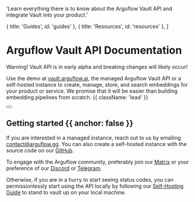 
  'Learn everything there is to know about the Arguflow Vault API and integrate Vault into your product.'

  { title: 'Guides', id: 'guides' },
  { title: 'Resources', id: 'resources' },
]

<HeroPattern />

# Arguflow Vault API Documentation

<Note>
  Warning! Vault API is in early alpha and breaking changes will likely occur!
</Note>

Use the demo at [vault.arguflow.ai](https://vault.arguflow.ai), the managed Arguflow Vault API or a self-hosted instance to create, manage, store, and search embeddings for your product or service. We promise that it will be easier than building embedding pipelines from scratch. {{ className: 'lead' }}

<div className="not-prose mb-16 mt-6 flex gap-3">
  <Button href="/quickstart" arrow="right" children="Quickstart" />
</div>

## Getting started {{ anchor: false }}

If you are interested in a managed instance, reach out to us by emailing contact@arguflow.gg. You can also create a self-hosted instance with the source code on our [GitHub](https://github.com/arguflow/ai-editor).

To engage with the Arguflow community, preferably join our [Matrix](https://matrix.to/#/#arguflow-general:matrix.zerodao.gg) or your preference of our [Discord](https://discord.gg/arguflow) or [Telegram](https://t.me/+vUOq6omKOn5lY2Zh).

Otherwise, if you are in a hurry to start seeing status codes, you can permissionlessly start using the API locally by following our [Self-Hosting Guide](/self-host-guide) to stand to vault up on your local machine.

<Guides />

<Resources />
